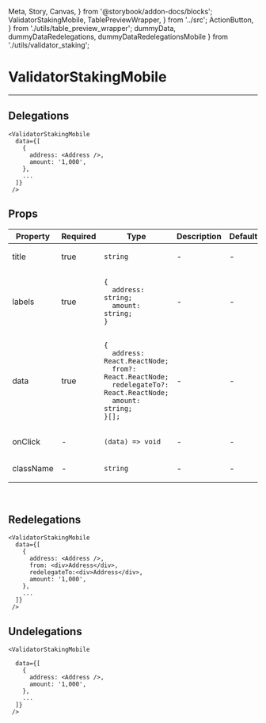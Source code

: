   Meta, Story, Canvas,
} from '@storybook/addon-docs/blocks';
  ValidatorStakingMobile, TablePreviewWrapper,
} from '../src';
  ActionButton,
} from './utils/table_preview_wrapper';
  dummyData, dummyDataRedelegations, dummyDataRedelegationsMobile
} from './utils/validator_staking';

<Meta title="ValidatorStakingMobile" component={ValidatorStakingMobile} />

# ValidatorStakingMobile
---

## Delegations
<Canvas>
  <Story name="Delegations">
    <ValidatorStakingMobile  data={dummyData} tablePaginationColor = '#fffff' />
  </Story>
</Canvas>

```
<ValidatorStakingMobile
  data={[
    {
      address: <Address />,
      amount: '1,000',
    },
    ...
  ]}
 />
```

## Props
<table>
<thead>
  <tr>
    <th>Property</th>
    <th>Required</th>
    <th>Type</th>
    <th>Description</th>
    <th>Default</th>
  </tr>
  </thead>
  <tbody>
  <tr>
    <td>title</td>
    <td>true</td>
    <td>

`string`

  </td>
    <td>-</td>
    <td>-</td>
  </tr>

  <tr>
    <td>labels</td>
    <td>true</td>
    <td>

```
{
  address: string;
  amount: string;
}
```

  </td>
    <td>-</td>
    <td>-</td>
  </tr>

  <tr>
    <td>data</td>
    <td>true</td>
    <td>

```
{
  address: React.ReactNode;
  from?: React.ReactNode;
  redelegateTo?: React.ReactNode;
  amount: string;
}[];
```

  </td>
    <td>-</td>
    <td>-</td>
  </tr>

  <tr>
    <td>onClick</td>
    <td>-</td>
    <td>

`(data) => void`

  </td>
    <td>-</td>
    <td>-</td>
  </tr>

  <tr>
    <td>className</td>
    <td>-</td>
    <td>

`string`

  </td>
    <td>-</td>
    <td>-</td>
  </tr>
  </tbody>
</table>
<br/>

## Redelegations
<Canvas>
  <Story name="Redelegations">
    <ValidatorStakingMobile data={dummyDataRedelegationsMobile} tablePaginationColor = '#fffff'/>
  </Story>
</Canvas>

```
<ValidatorStakingMobile
  data={[
    {
      address: <Address />,
      from: <div>Address</div>,
      redelegateTo:<div>Address</div>,
      amount: '1,000',
    },
    ...
  ]}
 />
```

## Undelegations
<Canvas>
  <Story name="Undelegations">
    <ValidatorStakingMobile data={dummyData} tablePaginationColor = '#fffff' />
  </Story>
</Canvas>

```
<ValidatorStakingMobile

  data={[
    {
      address: <Address />,
      amount: '1,000',
    },
    ...
  ]}
 />
```
